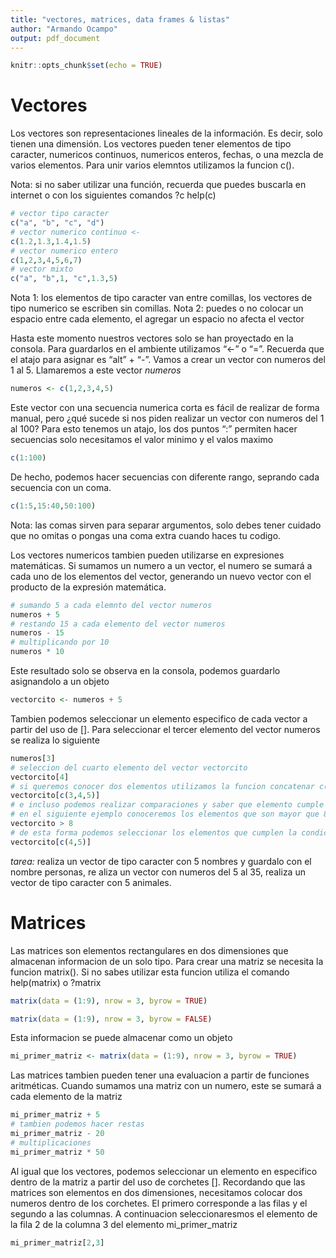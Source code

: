 ```yaml
---
title: "vectores, matrices, data frames & listas"
author: "Armando Ocampo"
output: pdf_document
---
```


```r
knitr::opts_chunk$set(echo = TRUE)
```

# Vectores

Los vectores son representaciones lineales de la información. Es decir, solo tienen una dimensión. Los vectores pueden tener elementos de tipo caracter, numericos continuos, numericos enteros, fechas, o una mezcla de varios elementos. Para unir varios elemntos utilizamos la funcion c().

Nota: si no saber utilizar una función, recuerda que puedes buscarla en internet o con los siguientes comandos ?c help(c)

```r
# vector tipo caracter
c("a", "b", "c", "d")
# vector numerico continuo <- 
c(1.2,1.3,1.4,1.5)
# vector numerico entero
c(1,2,3,4,5,6,7)
# vector mixto
c("a", "b",1, "c",1.3,5)
```

Nota 1: los elementos de tipo caracter van entre comillas, los vectores de tipo numerico se escriben sin comillas.
Nota 2: puedes o no colocar un espacio entre cada elemento, el agregar un espacio no afecta el vector


Hasta este momento nuestros vectores solo se han proyectado en la consola. Para guardarlos en el ambiente utilizamos "<-" o "=". Recuerda que el atajo para asignar es "alt" + "-". Vamos a crear un vector con numeros del 1 al 5. Llamaremos a este vector *numeros*
```r
numeros <- c(1,2,3,4,5)
```

Este vector con una secuencia numerica corta es fácil de realizar de forma manual, pero ¿qué sucede si nos piden realizar un vector con numeros del 1 al 100? Para esto tenemos un atajo, los dos puntos ":" permiten hacer secuencias solo necesitamos el valor minimo y el valos maximo
```r
c(1:100)

```
De hecho, podemos hacer secuencias con diferente rango, seprando cada secuencia con un coma.
```r
c(1:5,15:40,50:100)

```

Nota: las comas sirven para separar argumentos, solo debes tener cuidado que no omitas o pongas una coma extra cuando haces tu codigo.


Los vectores numericos tambien pueden utilizarse en expresiones matemáticas. Si sumamos un numero a un vector, el numero se sumará a cada uno de los elementos del vector, generando un nuevo vector con el producto de la expresión matemática.

```r
# sumando 5 a cada elemnto del vector numeros
numeros + 5 
# restando 15 a cada elemento del vector numeros
numeros - 15
# multiplicando por 10
numeros * 10
```

Este resultado solo se observa en la consola, podemos guardarlo asignandolo a un objeto

```r
vectorcito <- numeros + 5 
```

Tambien podemos seleccionar un elemento especifico de cada vector a partir del uso de []. Para seleccionar el tercer elemento del vector numeros se realiza lo siguiente
```r
numeros[3]
# seleccion del cuarto elemento del vector vectorcito
vectorcito[4]
# si queremos conocer dos elementos utilizamos la funcion concatenar c() dentro de los corchetes. Por ejemplo, seleccionaremos los elementos tres, cuatro y cinco  del vector vectorcito
vectorcito[c(3,4,5)]
# e incluso podemos realizar comparaciones y saber que elemento cumple cada condicon
# en el siguiente ejemplo conoceremos los elementos que son mayor que 8 en el vector vectorcito
vectorcito > 8
# de esta forma podemos seleccionar los elementos que cumplen la condicion
vectorcito[c(4,5)]
```


*tarea:* realiza un vector de tipo caracter con 5 nombres y guardalo con el nombre personas, re aliza un vector con numeros del 5 al 35, realiza un vector de tipo caracter con 5 animales.

# Matrices

Las matrices son elementos rectangulares en dos dimensiones que almacenan informacion de un solo tipo. Para crear una matriz se necesita la funcion matrix(). Si no sabes utilizar esta funcion utiliza el comando help(matrix) o ?matrix
```r
matrix(data = (1:9), nrow = 3, byrow = TRUE)

matrix(data = (1:9), nrow = 3, byrow = FALSE)
```


Esta informacion se puede almacenar como un objeto
```r
mi_primer_matriz <- matrix(data = (1:9), nrow = 3, byrow = TRUE)
```

Las matrices tambien pueden tener una evaluacion a partir de funciones aritméticas. Cuando sumamos una matriz con un numero, este se sumará a cada elemento de la matriz
```r
mi_primer_matriz + 5
# tambien podemos hacer restas 
mi_primer_matriz - 20
# multiplicaciones
mi_primer_matriz * 50
```


Al igual que los vectores, podemos seleccionar un elemento en especifico dentro de la matriz a partir del uso de corchetes []. Recordando que las matrices son elementos en dos dimensiones, necesitamos colocar dos numeros dentro de los corchetes. El primero corresponde a las filas y el segundo a las columnas. A continuacion seleccionaresmos el elemento de la fila 2 de la columna 3 del elemento mi_primer_matriz
```r
mi_primer_matriz[2,3]
```






